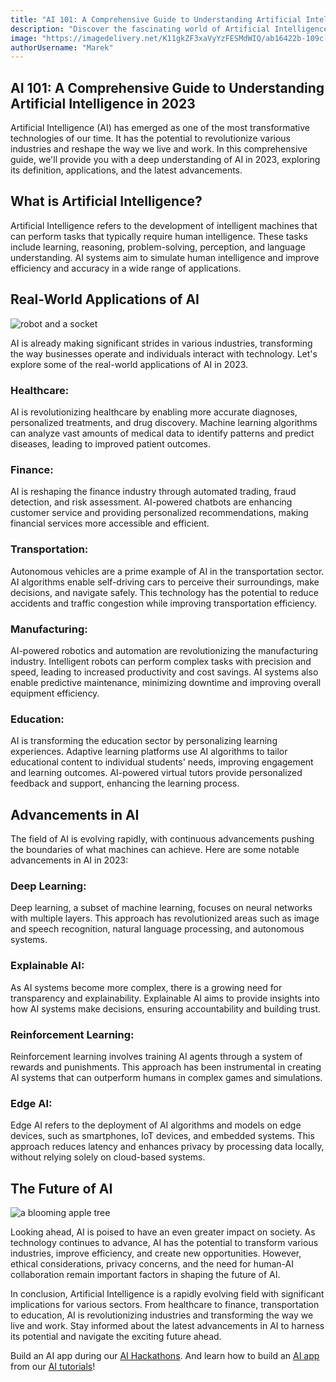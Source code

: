 ```yaml
---
title: "AI 101: A Comprehensive Guide to Understanding Artificial Intelligence in 2023"
description: "Discover the fascinating world of Artificial Intelligence in 2023 with our comprehensive guide. From its definition to real-world applications, we'll explore everything you need to know about AI. Dive into the latest advancements and gain insights into its potential impact on various industries."
image: "https://imagedelivery.net/K11gkZF3xaVyYzFESMdWIQ/ab16422b-109c-4a50-df1e-63ecdf4a7a00/full"
authorUsername: "Marek"
---
```


## AI 101: A Comprehensive Guide to Understanding Artificial Intelligence in 2023

Artificial Intelligence (AI) has emerged as one of the most transformative technologies of our time. It has the potential to revolutionize various industries and reshape the way we live and work. In this comprehensive guide, we'll provide you with a deep understanding of AI in 2023, exploring its definition, applications, and the latest advancements.

## What is Artificial Intelligence?

Artificial Intelligence refers to the development of intelligent machines that can perform tasks that typically require human intelligence. These tasks include learning, reasoning, problem-solving, perception, and language understanding. AI systems aim to simulate human intelligence and improve efficiency and accuracy in a wide range of applications.

## Real-World Applications of AI
 <Img src="https://imagedelivery.net/K11gkZF3xaVyYzFESMdWIQ/8846e564-3e29-45f1-fbc0-2d3e31c06a00/full" alt="robot and a socket" />

AI is already making significant strides in various industries, transforming the way businesses operate and individuals interact with technology. Let's explore some of the real-world applications of AI in 2023.

### Healthcare: 
AI is revolutionizing healthcare by enabling more accurate diagnoses, personalized treatments, and drug discovery. Machine learning algorithms can analyze vast amounts of medical data to identify patterns and predict diseases, leading to improved patient outcomes.

### Finance: 
AI is reshaping the finance industry through automated trading, fraud detection, and risk assessment. AI-powered chatbots are enhancing customer service and providing personalized recommendations, making financial services more accessible and efficient.

### Transportation: 
Autonomous vehicles are a prime example of AI in the transportation sector. AI algorithms enable self-driving cars to perceive their surroundings, make decisions, and navigate safely. This technology has the potential to reduce accidents and traffic congestion while improving transportation efficiency.

### Manufacturing: 
AI-powered robotics and automation are revolutionizing the manufacturing industry. Intelligent robots can perform complex tasks with precision and speed, leading to increased productivity and cost savings. AI systems also enable predictive maintenance, minimizing downtime and improving overall equipment efficiency.

### Education: 
AI is transforming the education sector by personalizing learning experiences. Adaptive learning platforms use AI algorithms to tailor educational content to individual students' needs, improving engagement and learning outcomes. AI-powered virtual tutors provide personalized feedback and support, enhancing the learning process.

## Advancements in AI

The field of AI is evolving rapidly, with continuous advancements pushing the boundaries of what machines can achieve. Here are some notable advancements in AI in 2023:

### Deep Learning: 
Deep learning, a subset of machine learning, focuses on neural networks with multiple layers. This approach has revolutionized areas such as image and speech recognition, natural language processing, and autonomous systems.

### Explainable AI: 
As AI systems become more complex, there is a growing need for transparency and explainability. Explainable AI aims to provide insights into how AI systems make decisions, ensuring accountability and building trust.

### Reinforcement Learning: 
Reinforcement learning involves training AI agents through a system of rewards and punishments. This approach has been instrumental in creating AI systems that can outperform humans in complex games and simulations.

### Edge AI: 
Edge AI refers to the deployment of AI algorithms and models on edge devices, such as smartphones, IoT devices, and embedded systems. This approach reduces latency and enhances privacy by processing data locally, without relying solely on cloud-based systems.

## The Future of AI
<Img src="https://imagedelivery.net/K11gkZF3xaVyYzFESMdWIQ/a0c381d4-af4f-45b8-a985-279cca3b6a00/full" alt="a blooming apple tree" />

Looking ahead, AI is poised to have an even greater impact on society. As technology continues to advance, AI has the potential to transform various industries, improve efficiency, and create new opportunities. However, ethical considerations, privacy concerns, and the need for human-AI collaboration remain important factors in shaping the future of AI.

In conclusion, Artificial Intelligence is a rapidly evolving field with significant implications for various sectors. From healthcare to finance, transportation to education, AI is revolutionizing industries and transforming the way we live and work. Stay informed about the latest advancements in AI to harness its potential and navigate the exciting future ahead.

Build an AI app during our [AI Hackathons](https://lablab.ai/event). And learn how to build an [AI app](https://lablab.ai/apps) from our [AI tutorials](https://lablab.ai/t)!
